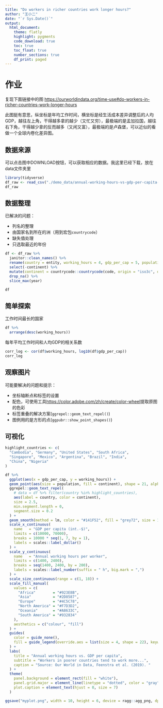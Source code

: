 ```yaml
---
title: "Do workers in richer countries work longer hours?"
author: "王小二"
date: "`r Sys.Date()`"
output: 
  html_document:
    theme: flatly
    highlight: pygments
    code_download: true
    toc: true
    toc_float: true
    number_sections: true
    df_print: paged
---
```



# 作业

复现下面链接中的图
<https://ourworldindata.org/time-use#do-workers-in-richer-countries-work-longer-hours>

此图挺有意思，纵坐标是年均工作时间，横坐标是经生活成本差异调整后的人均GDP，越往左上角，干得越多拿的越少（又忙又穷），最极端的是孟加拉国，越往右下角，干得越少拿的反而越多（又闲又富），最极端的是卢森堡，可以近似的看做一个全球内卷化差异图。


## 数据来源

可以点击图中DOWNLOAD按钮，可以获取相应的数据。我这里已经下载，放在data文件夹里

```r
library(tidyverse)
df_raw <- read_csv("./demo_data/annual-working-hours-vs-gdp-per-capita-pwt.csv")
df_raw
```


## 数据整理

已解决的问题：

- 列名的整理
- 由国家名到所在的洲（用到宏包`countrycode`）
- 缺失值处理
- 只选取最近的年份

```r
df <- df_raw %>%
  janitor::clean_names() %>%
  rename(country = entity, working_hours = 4, gdp_per_cap = 5, population = 6) %>%
  select(-continent) %>%
  mutate(continent = countrycode::countrycode(code, origin = "iso3c", destination = "continent")) %>%
  drop_na() %>%
  slice_max(year)

df
```


## 简单探索

工作时间最长的国家
```r
df %>%
  arrange(desc(working_hours))
```

每年平均工作时间和人均GDP的相关系数
```r
corr_log <- cor(df$working_hours, log10(df$gdp_per_cap))
corr_log
```




## 观察图片

可能要解决的问题和提示：

- 坐标轴断点和标签的设置
- 配色，可使用工具<https://color.adobe.com/zh/create/color-wheel>提取原图的色彩
- 标签重叠的解决方案(`ggrepel::geom_text_repel()`)
- 图例用的是方形的点(`ggpubr::show_point_shapes()`)




## 可视化
```r
highlight_countries <- c(
  "Cambodia", "Germany", "United States", "South Africa",
  "Singapore", "Mexico", "Argentina", "Brazil", "India",
  "China", "Nigeria"
)
```



```r
df %>%
  ggplot(aes(x = gdp_per_cap, y = working_hours)) +
  geom_point(aes(size = population, fill = continent), shape = 21, alpha = 0.7) +
  ggrepel::geom_text_repel(
    # data = df %>% filter(country %in% highlight_countries),
    aes(label = country, color = continent),
    size = 2.5,
    min.segment.length = 0,
    segment.size = 0.2
  ) +
  geom_smooth(method = lm, color = "#141F52", fill = "grey72", size = 1, fullrange = TRUE) +
  scale_x_continuous(
    name   = "GDP per capita (int.-$)",
    limits = c(10000, 70000),
    breaks = 10000 * seq(1, 7, by = 1),
    labels = scales::label_dollar()
  ) +
  scale_y_continuous(
    name   = "Annual working hours per worker",
    limits = c(1400, 2400),
    breaks = seq(1400, 2400, by = 200),
    labels = scales::label_number(suffix = " h", big.mark = ",")
  ) +
  scale_size_continuous(range = c(1, 18)) +
  scale_fill_manual(
    values = c(
      "Africa"        = "#923E8B",
      "Asia"          = "#2D8587",
      "Europe"        = "#4C5C78",
      "North America" = "#F7D3D2",
      "Oceania"       = "#A8633C",
      "South America" = "#932834"
    ),
    aesthetics = c("colour", "fill")
  ) +
  guides(
    color = guide_none(),
    fill = guide_legend(override.aes = list(size = 4, shape = 22), keywidth = 1.5)
  ) +
  labs(
    title = "Annual working hours vs. GDP per capita",
    subtitle = "Workers in poorer countries tend to work more...",
    caption = "Source: Our World in Data, Feenstra et al. (2019). "
  ) +
  theme(
    panel.background = element_rect(fill = "white"),
    panel.grid.major = element_line(linetype = "dotted", color = "gray"),
    plot.caption = element_text(hjust = 0, size = 7)
  )
```





```r
ggsave("myplot.png", width = 10, height = 6, device = ragg::agg_png, dpi = 300)
```
